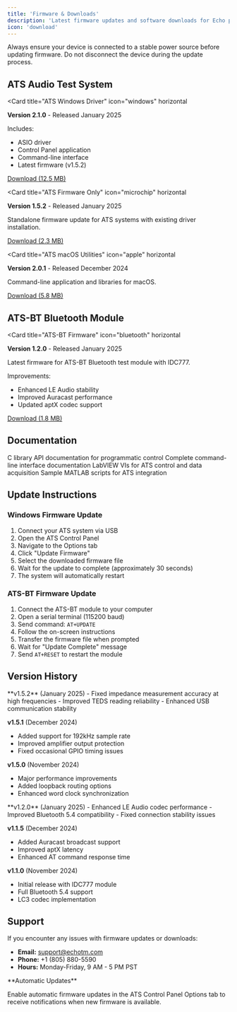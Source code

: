 ```yaml
---
title: 'Firmware & Downloads'
description: 'Latest firmware updates and software downloads for Echo products'
icon: 'download'
---
```


<Warning>
Always ensure your device is connected to a stable power source before updating firmware. Do not disconnect the device during the update process.
</Warning>

## ATS Audio Test System

<Card
  title="ATS Windows Driver"
  icon="windows"
  horizontal
>
  **Version 2.1.0** - Released January 2025

  Includes:
  - ASIO driver
  - Control Panel application
  - Command-line interface
  - Latest firmware (v1.5.2)

  [Download (12.5 MB)](https://www.echotm.com/downloads/ats-windows-driver.exe)
</Card>

<Card
  title="ATS Firmware Only"
  icon="microchip"
  horizontal
>
  **Version 1.5.2** - Released January 2025

  Standalone firmware update for ATS systems with existing driver installation.

  [Download (2.3 MB)](https://www.echotm.com/downloads/ats-firmware.bin)
</Card>

<Card
  title="ATS macOS Utilities"
  icon="apple"
  horizontal
>
  **Version 2.0.1** - Released December 2024

  Command-line application and libraries for macOS.

  [Download (5.8 MB)](https://www.echotm.com/downloads/ats-macos.dmg)
</Card>

## ATS-BT Bluetooth Module

<Card
  title="ATS-BT Firmware"
  icon="bluetooth"
  horizontal
>
  **Version 1.2.0** - Released January 2025

  Latest firmware for ATS-BT Bluetooth test module with IDC777.

  Improvements:
  - Enhanced LE Audio stability
  - Improved Auracast performance
  - Updated aptX codec support

  [Download (1.8 MB)](https://www.echotm.com/downloads/ats-bt-firmware.bin)
</Card>

## Documentation

<Columns cols={2}>
  <Card
    title="API Reference"
    icon="code"
    href="https://www.echotm.com/downloads/ats-api-reference.pdf"
  >
    C library API documentation for programmatic control
  </Card>
  <Card
    title="Command-line Reference"
    icon="terminal"
    href="https://www.echotm.com/downloads/ats-cli-reference.pdf"
  >
    Complete command-line interface documentation
  </Card>
</Columns>

<Columns cols={2}>
  <Card
    title="LabVIEW Driver"
    icon="flask"
    href="https://www.echotm.com/downloads/ats-labview.zip"
  >
    LabVIEW VIs for ATS control and data acquisition
  </Card>
  <Card
    title="MATLAB Examples"
    icon="chart-line"
    href="https://www.echotm.com/downloads/ats-matlab-examples.zip"
  >
    Sample MATLAB scripts for ATS integration
  </Card>
</Columns>

## Update Instructions

### Windows Firmware Update

1. Connect your ATS system via USB
2. Open the ATS Control Panel
3. Navigate to the Options tab
4. Click "Update Firmware"
5. Select the downloaded firmware file
6. Wait for the update to complete (approximately 30 seconds)
7. The system will automatically restart

### ATS-BT Firmware Update

1. Connect the ATS-BT module to your computer
2. Open a serial terminal (115200 baud)
3. Send command: `AT+UPDATE`
4. Follow the on-screen instructions
5. Transfer the firmware file when prompted
6. Wait for "Update Complete" message
7. Send `AT+RESET` to restart the module

## Version History

<Accordion title="ATS Firmware Changelog">
  **v1.5.2** (January 2025)
  - Fixed impedance measurement accuracy at high frequencies
  - Improved TEDS reading reliability
  - Enhanced USB communication stability

  **v1.5.1** (December 2024)
  - Added support for 192kHz sample rate
  - Improved amplifier output protection
  - Fixed occasional GPIO timing issues

  **v1.5.0** (November 2024)
  - Major performance improvements
  - Added loopback routing options
  - Enhanced word clock synchronization
</Accordion>

<Accordion title="ATS-BT Firmware Changelog">
  **v1.2.0** (January 2025)
  - Enhanced LE Audio codec performance
  - Improved Bluetooth 5.4 compatibility
  - Fixed connection stability issues

  **v1.1.5** (December 2024)
  - Added Auracast broadcast support
  - Improved aptX latency
  - Enhanced AT command response time

  **v1.1.0** (November 2024)
  - Initial release with IDC777 module
  - Full Bluetooth 5.4 support
  - LC3 codec implementation
</Accordion>

## Support

If you encounter any issues with firmware updates or downloads:

- **Email:** support@echotm.com
- **Phone:** +1 (805) 880-5590
- **Hours:** Monday-Friday, 9 AM - 5 PM PST

<Info>
**Automatic Updates**

Enable automatic firmware updates in the ATS Control Panel Options tab to receive notifications when new firmware is available.
</Info>